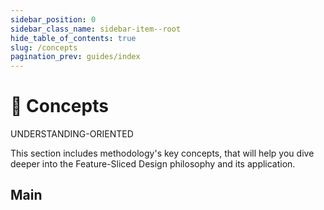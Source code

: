 ```yaml
---
sidebar_position: 0
sidebar_class_name: sidebar-item--root
hide_table_of_contents: true
slug: /concepts
pagination_prev: guides/index
---
```


# 🧩 Concepts

<span class="badge badge--warning margin-bottom--md">UNDERSTANDING-ORIENTED</span>

<p class="summary">
This section includes methodology's key concepts, that will help you dive deeper into the Feature-Sliced Design philosophy and its application.
</p>

## Main


<Row 
    title="App splitting" 
    description="Logical decomposition using layered-sliced structure"
    to="/docs/concepts/app-splitting"
    Icon={BlockOutlined}
/>
<Row 
    title="Public API" 
    description="Practices for designing scalable and easy-to-integrate modules"
    to="/docs/concepts/public-api"
    Icon={ApiOutlined}
/>
<Row 
    title="Cross-communication" 
    description="Rules for scalable and efficient module interactions"
    to="/docs/concepts/cross-communication"
    Icon={ApartmentOutlined}
/>
<Row 
    title="Decouple entities" 
    description="Logical decomposition with extraction of business entities"
    to="/docs/concepts/decouple-entities"
    Icon={PartitionOutlined}
/>
<Row 
    title="Desegmentation" 
    description="The problem of excessive fragmentation of logic"
    to="/docs/concepts/issues/desegmented"
    Icon={NodeIndexOutlined}
/>

